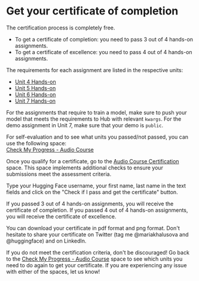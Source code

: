# Get your certificate of completion

The certification process is completely free. 
* To get a certificate of completion: you need to pass 3 out of 4 hands-on assignments.
* To get a certificate of excellence: you need to pass 4 out of 4 hands-on assignments.

The requirements for each assignment are listed in the respective units:
* [Unit 4 Hands-on](../chapter4/hands_on)
* [Unit 5 Hands-on](../chapter5/hands_on)
* [Unit 6 Hands-on](../chapter6/hands_on)
* [Unit 7 Hands-on](../chapter7/hands_on)

For the assignments that require to train a model, make sure to push your model that meets the requirements to Hub with relevant `kwargs`.
For the demo assignment in Unit 7, make sure that your demo is `public`.

For self-evaluation and to see what units you passed/not passed, you can use the following space:  
[Check My Progress - Audio Course](https://huggingface.co/spaces/MariaK/Check-my-progress-Audio-Course)

Once you qualify for a certificate, go to the [Audio Course Certification](https://huggingface.co/spaces/MariaK/Audio-Course-Certification) space.
This space implements additional checks to ensure your submissions meet the assessment criteria.

Type your Hugging Face username, your first name, last name in the text fields and click on the "Check if I pass and get the certificate" button.

If you passed 3 out of 4 hands-on assignments, you will receive the certificate of completion.
If you passed 4 out of 4 hands-on assignments, you will receive the certificate of excellence.

You can download your certificate in pdf format and png format. Don't hesitate to share your certificate on Twitter 
(tag me @mariakhalusova and @huggingface) and on LinkedIn.

If you do not meet the certification criteria, don't be discouraged! Go back to the 
[Check My Progress - Audio Course](https://huggingface.co/spaces/MariaK/Check-my-progress-Audio-Course) space to see which 
units you need to do again to get your certificate. If you are experiencing any issue with either of the spaces,
let us know!
